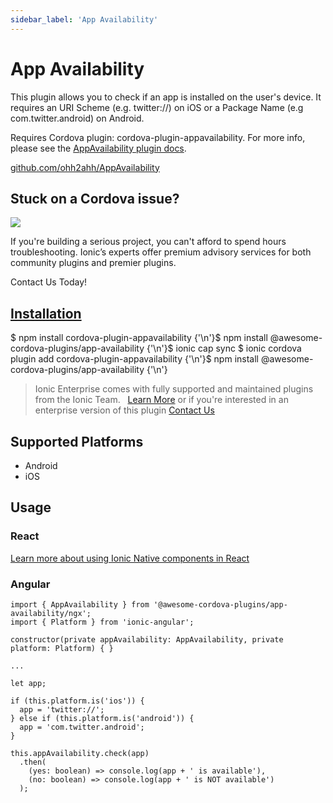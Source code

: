 ```yaml
---
sidebar_label: 'App Availability'
---
```



# App Availability

This plugin allows you to check if an app is installed on the user's device. It requires an URI Scheme (e.g. twitter://) on iOS or a Package Name (e.g com.twitter.android) on Android.

Requires Cordova plugin: cordova-plugin-appavailability. For more info, please see the [AppAvailability plugin docs](https://github.com/ohh2ahh/AppAvailability).

<p>
  <a href="https://github.com/ohh2ahh/AppAvailability" target="_blank" rel="noopener" className="git-link">github.com/ohh2ahh/AppAvailability</a>
</p>

<h2>Stuck on a Cordova issue?</h2>
<DocsCard
  className="cordova-ee-card"
  header="Don't waste precious time on plugin issues."
  href="https://ionicframework.com/sales?product_of_interest=Ionic%20Native"
>
  <div>
    <img src="/docs/icons/native-cordova-bot.png" className="cordova-ee-img" />
    <p>If you're building a serious project, you can't afford to spend hours troubleshooting. Ionic’s experts offer premium advisory services for both community plugins and premier plugins.</p>
    <DocsButton className="native-ee-detail">Contact Us Today!</DocsButton>
  </div>
</DocsCard>

<h2 id="installation">
  <a href="#installation">Installation</a>
</h2>
<Tabs
  groupId="runtime"
  defaultValue="Capacitor"
  values={[
    { value: 'Capacitor', label: 'Capacitor' },
    { value: 'Cordova', label: 'Cordova' },
    { value: 'Enterprise', label: 'Enterprise' },
  ]}
>
  <TabItem value="Capacitor">
    <CodeBlock className="language-shell">
      $ npm install cordova-plugin-appavailability {'\n'}$ npm install @awesome-cordova-plugins/app-availability {'\n'}$
      ionic cap sync
    </CodeBlock>
  </TabItem>
  <TabItem value="Cordova">
    <CodeBlock className="language-shell">
      $ ionic cordova plugin add cordova-plugin-appavailability {'\n'}$ npm install
      @awesome-cordova-plugins/app-availability {'\n'}
    </CodeBlock>
  </TabItem>
  <TabItem value="Enterprise">
    <blockquote>
      Ionic Enterprise comes with fully supported and maintained plugins from the Ionic Team. &nbsp;
      <a className="btn" href="https://ionic.io/docs/premier-plugins">Learn More</a> or if you're interested in an enterprise version of this plugin <a className="btn" href="https://ionicframework.com/sales?product_of_interest=Ionic%20Enterprise%20Engine">Contact Us</a>
    </blockquote>
  </TabItem>
</Tabs>

## Supported Platforms

- Android
- iOS

## Usage

### React

[Learn more about using Ionic Native components in React](../native-community.mdx#react)

### Angular

```tsx
import { AppAvailability } from '@awesome-cordova-plugins/app-availability/ngx';
import { Platform } from 'ionic-angular';

constructor(private appAvailability: AppAvailability, private platform: Platform) { }

...

let app;

if (this.platform.is('ios')) {
  app = 'twitter://';
} else if (this.platform.is('android')) {
  app = 'com.twitter.android';
}

this.appAvailability.check(app)
  .then(
    (yes: boolean) => console.log(app + ' is available'),
    (no: boolean) => console.log(app + ' is NOT available')
  );
```

